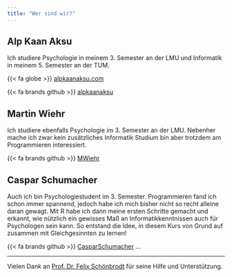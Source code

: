 ```yaml
---
title: "Wer sind wir?"
---
```


## Alp Kaan Aksu
Ich studiere Psychologie in meinem 3. Semester an der LMU und Informatik in meinem 5. Semester an der TUM.

{{< fa globe >}} [alpkaanaksu.com](https://alpkaanaksu.com)

{{< fa brands github >}} [alpkaanaksu](https://github.com/alpkaanaksu)


## Martin Wiehr
Ich studiere ebenfalls Psychologie im 3. Semester an der LMU. Nebenher mache ich zwar kein zusätzliches Informatik Studium bin aber trotzdem am Programmieren interessiert.

{{< fa brands github >}} [MWiehr](https://github.com/MWiehr)


## Caspar Schumacher
Auch ich bin Psychologiestudent im 3. Semester. Programmieren fand ich schon immer spannend, jedoch habe ich mich bisher nicht so recht alleine daran gewagt. Mit R habe ich dann meine ersten Schritte gemacht und erkannt, wie nützlich ein gewisses Maß an Informatikkenntnissen auch für Psychologen sein kann. So entstand die Idee, in diesem Kurs von Grund auf zusammen mit Gleichgesinnten zu lernen!

{{< fa brands github >}} [CasparSchumacher](https://github.com/CasparSchumacher)
...

---

Vielen Dank an [Prof. Dr. Felix Schönbrodt](https://www.psy.lmu.de/pm/personen/lehrstuhlmitarbeiter/schoenbrodt/index.html) für seine Hilfe und Unterstützung.
